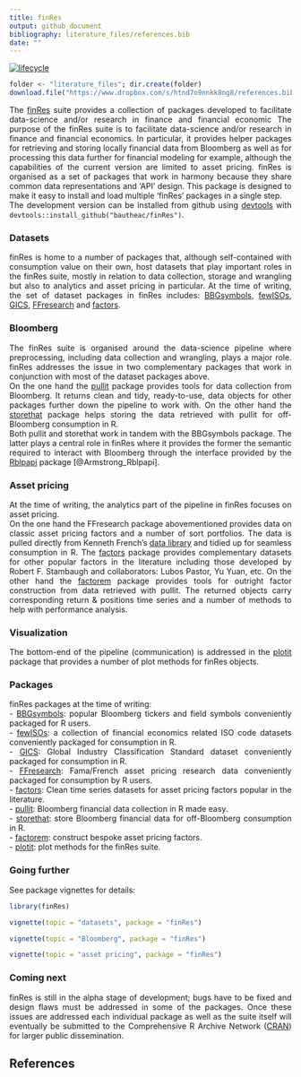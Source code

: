 ```yaml
---
title: finRes
output: github_document
bibliography: literature_files/references.bib
date: ""
---
```

<style> body {text-align: justify} </style>
<!-- [![Travis-CI Build Status](https://travis-ci.org/bautheac/finRes.svg?branch=master)](https://travis-ci.org/bautheac/finRes) -->
<!-- [![AppVeyor Build Status](https://ci.appveyor.com/api/projects/status/github/bautheac/finRes?branch=master&svg=true)](https://ci.appveyor.com/project/bautheac/finRes) -->
[![lifecycle](https://img.shields.io/badge/lifecycle-experimental-orange.svg)](https://www.tidyverse.org/lifecycle/#experimental)


```r
folder <- "literature_files"; dir.create(folder)
download.file("https://www.dropbox.com/s/htnd7o9nnkk8ng8/references.bib?dl=1", paste(folder, "references.bib", sep = "/"))
```


<!-- There are only so many things that can be done in Excel; serious data munging and further statistical processing not only require flexibility but also computational power. Programming languages make these accessible and within that realm, the R programming language stands out of the crowd for statistical analysis, the workhorse of research in finance and financial economics. Programming in R can be rather daunting though. Fetching data requires the user to make API calls; once retrieved the data have to be stored somewhere which requires the user not only to communicate with databases but also to set them up entirely to meet there needs. With the data available comes the time of financial modelling, the dreadful part for most.   -->
<!-- The [finRes](https://bautheac.github.io/finRes/) suite strives to abstract complexity away in all these areas. Through a series of packages it facilitates financial data acquisition from Bloomberg, data storage and put forwards financial modelling solutions albeit limited to asset pricing at the time of writing. [finRes](https://bautheac.github.io/finRes/) leverages the power of the [tidyverse](www.tidyverse.org) of [Hadley Wickham](http://hadley.nz/) and the [RStudio](https://www.rstudio.com/) team [@Wickham_tidyverse_2017] with the suite organised as a set of packages that work in harmony because they share common data representations and 'API' design. This package is designed to make it easy to install and load multiple 'finRes' packages in a single step.   -->
<!-- Install the development version from github with `devtools::install_github("bautheac/finRes")`.   -->

The [finRes](https://bautheac.github.io/finRes/) suite provides a collection of packages developed to facilitate data-science and/or research in finance and financial economic
The purpose of the finRes suite is to facilitate data-science and/or research in finance and financial economics. In particular, it provides helper packages for retrieving and storing locally financial data from Bloomberg as well as for processing this data further for financial modeling for example, although the capabilities of the current version are limited to asset pricing. finRes is organised as a set of packages that work in harmony because they share common data representations and 'API' design. This package is designed to make it easy to install and load multiple 'finRes' packages in a single step.   
The development version can be installed from github using [devtools](https://devtools.r-lib.org/) with `devtools::install_github("bautheac/finRes")`.   




### Datasets
finRes is home to a number of packages that, although self-contained with consumption value on their own, host datasets that play important roles in the finRes suite, mostly in relation to data collection, storage and wrangling but also to analytics and asset pricing in particular. At the time of writing, the set of dataset packages in finRes includes: [BBGsymbols](https://bautheac.github.io/BBGsymbols/), [fewISOs](https://bautheac.github.io/fewISOs/), [GICS](https://bautheac.github.io/GICS/), [FFresearch](https://bautheac.github.io/FFresearch/) and [factors](https://bautheac.github.io/factors/).


### Bloomberg

The finRes suite is organised around the data-science pipeline where preprocessing, including data collection and wrangling, plays a major role. finRes addresses the issue in two complementary packages that work in conjunction with most of the dataset packages above.  
On the one hand the [pullit](https://bautheac.github.io/pullit/) package provides tools for data collection from Bloomberg. It returns clean and tidy, ready-to-use, data objects for other packages further down the pipeline to work with. On the other hand the [storethat](https://bautheac.github.io/storethat/) package helps storing the data retrieved with pullit for off-Bloomberg consumption in R.  
Both pullit and storethat work in tandem with the BBGsymbols package. The latter plays a central role in finRes where it provides the former the semantic required to interact with Bloomberg through the interface provided by the [Rblpapi](https://github.com/Rblp/Rblpapi) package [@Armstrong_Rblpapi].


### Asset pricing
At the time of writing, the analytics part of the pipeline in finRes focuses on asset pricing.  
On the one hand the FFresearch package abovementioned provides data on classic asset pricing factors and a number of sort portfolios. The data is pulled directly from Kenneth French's [data library](http://mba.tuck.dartmouth.edu/pages/faculty/ken.french/data_library.html) and tidied up for seamless consumption in R. The [factors](https://bautheac.github.io/factors/) package provides complementary datasets for other popular factors in the literature including those developed by Robert F. Stambaugh and collaborators: Lubos Pastor, Yu Yuan, etc.
On the other hand the [factorem](https://bautheac.github.io/factorem/) package provides tools for outright factor construction from data retrieved with pullit. The returned objects carry corresponding return & positions time series and a number of methods to help with performance analysis.


### Visualization
The bottom-end of the pipeline (communication) is addressed in the [plotit](https://bautheac.github.io/plotit/) package that provides a number of plot methods for finRes objects.   


### Packages
finRes packages at the time of writing:  
- [BBGsymbols](https://bautheac.github.io/BBGsymbols/): popular Bloomberg tickers and field symbols conveniently packaged for R users.  
- [fewISOs](https://bautheac.github.io/fewISOs/): a collection of financial economics related ISO code datasets conveniently packaged for consumption in R.  
- [GICS](https://bautheac.github.io/GICS/): Global Industry Classification Standard dataset conveniently packaged for consumption in R.  
- [FFresearch](https://bautheac.github.io/FFresearch/): Fama/French asset pricing research data conveniently packaged for consumption by R users.  
- [factors](https://bautheac.github.io/factors/): Clean time series datasets for asset pricing factors popular in the literature.  
- [pullit](https://bautheac.github.io/pullit/): Bloomberg financial data collection in R made easy.  
- [storethat](https://bautheac.github.io/storethat/): store Bloomberg financial data for off-Bloomberg consumption in R.  
- [factorem](https://bautheac.github.io/factorem/): construct bespoke asset pricing factors.  
- [plotit](https://bautheac.github.io/plotit/): plot methods for the finRes suite.  


### Going further
See package vignettes for details:
```r
library(finRes)

vignette(topic = "datasets", package = "finRes")

vignette(topic = "Bloomberg", package = "finRes")

vignette(topic = "asset pricing", package = "finRes")
```



### Coming next  
finRes is still in the alpha stage of development; bugs have to be fixed and design flaws must be addressed in some of the packages. Once these issues are addressed each individual package as well as the suite itself will eventually be submitted to the Comprehensive R Archive Network ([CRAN](https://cran.r-project.org/)) for larger public dissemination. 

## References
